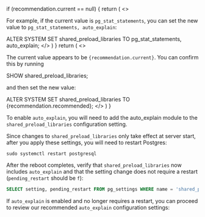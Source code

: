    if (recommendation.current == null) {
      return (
         <>
            <p>
               For example, if the current value is <code>pg_stat_statements</code>,
               you can set the new value to <code>pg_stat_statements, auto_explain</code>:
            </p>
            <CodeBlock>
               ALTER SYSTEM SET shared_preload_libraries TO pg_stat_statements, auto_explain;
            </CodeBlock>
         </>
      )
   }
   return (
      <>
         <p>
            The current value appears to be <code>{recommendation.current}</code>.
            You can confirm this by running
         </p>
         <CodeBlock>
            SHOW shared_preload_libraries;
         </CodeBlock>
         <p>
            and then set the new value:
         </p>
         <CodeBlock>
            ALTER SYSTEM SET shared_preload_libraries TO {recommendation.recommended};
         </CodeBlock>
      </>
   )
}

To enable `auto_explain`, you will need to add the auto_explain module to the `shared_preload_libraries`
configuration setting.

<SPLRecommendation recommendation={props.splRecommendation} />

Since changes to `shared_preload_libraries` only take effect at server start, after you apply
these settings, you will need to restart Postgres:

```
sudo systemctl restart postgresql
```

After the reboot completes, verify that `shared_preload_libraries` now includes `auto_explain`
and that the setting change does not require a restart (`pending_restart` should be `f`):

```sql
SELECT setting, pending_restart FROM pg_settings WHERE name = 'shared_preload_libraries';
```

If `auto_explain` is enabled and no longer requires a restart, you can proceed to
review our recommended `auto_explain` configuration settings:
